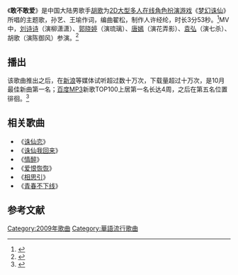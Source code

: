《'''敢不敢爱'''》是中国大陆男歌手[[胡歌|胡歌]]为[[2D|2D]][[大型多人在线角色扮演游戏|大型多人在线角色扮演游戏]]《[[梦幻诛仙|梦幻诛仙]]》所唱的主题歌，孙艺、王堬作词，编曲翟松，制作人许经纶，时长3分53秒。<ref>{{cite news |author= |url=http://ent.hunantv.com/d/x/20091106/480741.html |title=胡歌《梦幻诛仙》唱新歌 古装小王子开腔“惊人”(图) |newspaper=金鹰网 |date=2009-11-06 |accessdate=2014-12-27 |archive-date=2014-12-27 |archive-url=https://web.archive.org/web/20141227100925/http://ent.hunantv.com/d/x/20091106/480741.html |dead-url=no}}</ref>MV中，[[刘诗诗|刘诗诗]]（演柳潇潇）、[[郭晓婷|郭晓婷]]（演琉璃）、[[唐嫣|唐嫣]]（演花弄影）、[[袁弘|袁弘]]（演七杀）、胡歌（演陈御风）参演。<ref>{{cite news |author= |url=http://games.qq.com/a/20091016/000083.htm |title=胡歌主唱《梦幻诛仙》全球同步发行 |newspaper=腾讯网 |date=2009-10-16 |accessdate=2014-12-27 |archive-date=2014-12-27 |archive-url=https://web.archive.org/web/20141227103816/http://games.qq.com/a/20091016/000083.htm |dead-url=no}}</ref>

==播出==
该歌曲推出之后，在[[新浪|新浪]]等媒体试听超过数十万次，下载量超过十万次，是10月最佳新曲第一名；[[百度MP3|百度MP3]]新歌TOP100上居第一名长达4周，之后在第五名位置徘徊。<ref>{{cite news |author= |url=http://ent.sina.com.cn/y/2009-11-26/12142785908.shtml |title=胡歌新歌《敢不敢爱》 一不小心唱到巅峰(图) |newspaper=新浪网 |date=2009-11-26|accessdate=2014-12-27 |archive-date=2014-12-27 |archive-url=https://web.archive.org/web/20141227101330/http://ent.sina.com.cn/y/2009-11-26/12142785908.shtml |dead-url=no }}</ref>

== 相关歌曲 ==
*《[[诛仙恋|诛仙恋]]》
*《[[诛仙我回来|诛仙我回来]]》
*《[[情醉|情醉]]》
*《[[爱恨恢恢|爱恨恢恢]]》
*《[[相思引|相思引]]》
*《[[青春不下线|青春不下线]]》

==参考文献==
{{reflist}}

{{DEFAULTSORT:Gan敢不敢爱}}
[[Category:2009年歌曲|Category:2009年歌曲]]
[[Category:華語流行歌曲|Category:華語流行歌曲]]